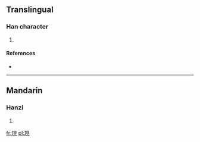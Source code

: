 ==Translingual==

===Han character===
{{Han char|rn=32|rad=土|as=07|sn=10|four=|canj=土月山山 (GBUU)}}

# {{defn|Han|sort=土07}}

====References====
* {{Han ref|kx=0228.320|dkj=05089|dj=0464.390|hdz=10444.030|uh=57B7|ud=22455}}

----

==Mandarin==

===Hanzi===
{{cmn-hanzi|pin=[[xiàn]] ([[xian4]])|wg=hsien<sup>4</sup>}}

# {{defn|Mandarin|sort=土07}}

[[fr:垷]]
[[pl:垷]]